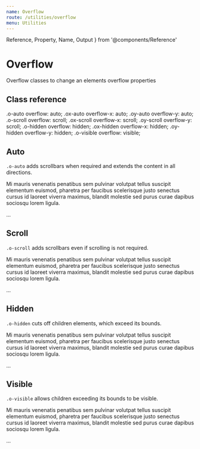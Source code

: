 ```yaml
---
name: Overflow
route: /utilities/overflow
menu: Utilities
---
```


  Reference,
  Property,
  Name,
  Output
} from '@components/Reference'



# Overflow

Overflow classes to change an elements overflow properties


## Class reference
<Reference>
    <Property>
        <Name>.o-auto</Name>
        <Output>overflow: auto;</Output>
    </Property>
    <Property>
        <Name>.ox-auto</Name>
        <Output>overflow-x: auto;</Output>
    </Property>
    <Property>
        <Name>.oy-auto</Name>
        <Output>overflow-y: auto;</Output>
    </Property>
    <Property>
        <Name>.o-scroll</Name>
        <Output>overflow: scroll;</Output>
    </Property>
    <Property>
        <Name>.ox-scroll</Name>
        <Output>overflow-x: scroll;</Output>
    </Property>
    <Property>
        <Name>.oy-scroll</Name>
        <Output>overflow-y: scroll;</Output>
    </Property>
    <Property>
        <Name>.o-hidden</Name>
        <Output>overflow: hidden;</Output>
    </Property>
    <Property>
        <Name>.ox-hidden</Name>
        <Output>overflow-x: hidden;</Output>
    </Property>
    <Property>
        <Name>.oy-hidden</Name>
        <Output>overflow-y: hidden;</Output>
    </Property>
    <Property>
        <Name>.o-visible</Name>
        <Output>overflow: visible;</Output>
    </Property>
</Reference>



## Auto

`.o-auto` adds scrollbars when required and extends the content in all directions.


<Sandbox>
  <Sandbox.Preview>
    <div className="d-inline-block h-15 bg-secondary-100 p-2 o-auto">
      <p>
        Mi mauris venenatis penatibus sem pulvinar volutpat tellus suscipit elementum euismod, pharetra per faucibus scelerisque justo senectus cursus id laoreet viverra maximus, blandit molestie sed purus curae dapibus sociosqu lorem ligula.
      </p>
    </div>
  </Sandbox.Preview>
  <Sandbox.Code>
    <div className="o-auto">...</div>
  </Sandbox.Code>
</Sandbox>



## Scroll

`.o-scroll` adds scrollbars even if scrolling is not required.


<Sandbox>
  <Sandbox.Preview>
    <div className="d-inline-block h-15 bg-secondary-100 p-2 o-auto">
      <p>
        Mi mauris venenatis penatibus sem pulvinar volutpat tellus suscipit elementum euismod, pharetra per faucibus scelerisque justo senectus cursus id laoreet viverra maximus, blandit molestie sed purus curae dapibus sociosqu lorem ligula.
      </p>
    </div>
  </Sandbox.Preview>
  <Sandbox.Code>
    <div className="o-scroll">...</div>
  </Sandbox.Code>
</Sandbox>



## Hidden

`.o-hidden` cuts off children elements, which exceed its bounds.


<Sandbox>
  <Sandbox.Preview>
    <div className="d-inline-block h-15 bg-secondary-100 p-2 o-hidden">
      <p>
        Mi mauris venenatis penatibus sem pulvinar volutpat tellus suscipit elementum euismod, pharetra per faucibus scelerisque justo senectus cursus id laoreet viverra maximus, blandit molestie sed purus curae dapibus sociosqu lorem ligula.
      </p>
    </div>
  </Sandbox.Preview>
  <Sandbox.Code>
    <div className="o-hidden">...</div>
  </Sandbox.Code>
</Sandbox>



## Visible

`.o-visible` allows children exceeding its bounds to be visible.


<Sandbox>
  <Sandbox.Preview>
    <div className="d-inline-block h-15 bg-secondary-100 p-2 o-visible">
      <p>
        Mi mauris venenatis penatibus sem pulvinar volutpat tellus suscipit elementum euismod, pharetra per faucibus scelerisque justo senectus cursus id laoreet viverra maximus, blandit molestie sed purus curae dapibus sociosqu lorem ligula.
      </p>
    </div>
  </Sandbox.Preview>
  <Sandbox.Code>
    <div className="o-visible">...</div>
  </Sandbox.Code>
</Sandbox>